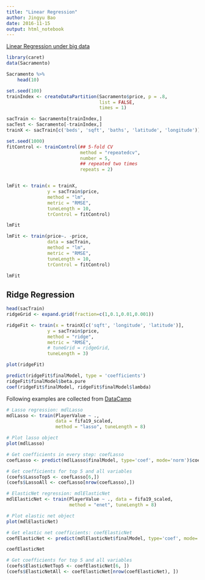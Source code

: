---
title: "Linear Regression"
author: Jingyu Bao
date: 2016-11-15
output: html_notebook
---

[Linear Regression under big data](https://zhuanlan.zhihu.com/p/25312342?utm_medium=social&utm_source=ZHShareTargetIDMore)


```{r}
library(caret)
data(Sacramento)

Sacramento %>% 
    head(10)

set.seed(100)
trainIndex <- createDataPartition(Sacramento$price, p = .8, 
                                  list = FALSE, 
                                  times = 1)

sacTrain <- Sacramento[trainIndex,]
sacTest <- Sacramento[-trainIndex,]
trainX <- sacTrain[c('beds', 'sqft', 'baths', 'latitude', 'longitude')]

set.seed(1000)
fitControl <- trainControl(## 5-fold CV
                           method = "repeatedcv",
                           number = 5,
                           ## repeated two times
                           repeats = 2)


lmFit <- train(x = trainX, 
               y = sacTrain$price,
               method = "lm", 
               metric = "RMSE",
               tuneLength = 10,
               trControl = fitControl)

lmFit

lmFit <- train(price~. -price,
               data = sacTrain,
               method = "lm", 
               metric = "RMSE",
               tuneLength = 10,
               trControl = fitControl)

lmFit
```


## Ridge Regression
```{r}
head(sacTrain)
ridgeGrid <- expand.grid(fraction=c(1,0.1,0.01,0.001))

ridgeFit <- train(x = trainX[c('sqft', 'longitude', 'latitude')], 
               y = sacTrain$price,
               method = "ridge", 
               metric = "RMSE",
               # tuneGrid = ridgeGrid,
               tuneLength = 3)

plot(ridgeFit)

predict(ridgeFit$finalModel, type = 'coefficients')
ridgeFit$finalModel$beta.pure
coef(ridgeFit$finalModel, ridgeFit$finalModel$lambda)
```


Following examples are collected from [DataCamp](https://campus.datacamp.com/courses/preparing-for-machine-learning-interview-questions-in-r/)

```{r}
# Lasso regression: mdlLasso
mdlLasso <- train(PlayerValue ~ ., 
                  data = fifa19_scaled,
                  method = "lasso", tuneLength = 8)

# Plot lasso object
plot(mdlLasso)

# Get coefficients in every step: coefLasso
coefLasso <- predict(mdlLasso$finalModel, type='coef', mode='norm')$coefficients

# Get coefficients for top 5 and all variables
(coefs$LassoTop5 <- coefLasso[6,])
(coefs$LassoAll <- coefLasso[nrow(coefLasso),])
```


```{r}
# ElasticNet regression: mdlElasticNet
mdlElasticNet <- train(PlayerValue ~ ., data = fifa19_scaled,
                       method = "enet", tuneLength = 8)

# Plot elastic net object
plot(mdlElasticNet)

# Get elastic net coefficients: coefElasticNet
coefElasticNet <- predict(mdlElasticNet$finalModel, type='coef', mode='norm')$coefficients

coefElasticNet

# Get coefficients for top 5 and all variables
(coefs$ElasticNetTop5 <- coefElasticNet[6, ])
(coefs$ElasticNetAll <- coefElasticNet[nrow(coefElasticNet), ])
```